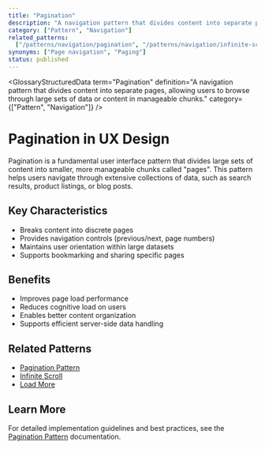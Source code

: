 ```yaml
---
title: "Pagination"
description: "A navigation pattern that divides content into separate pages to improve usability and performance"
category: ["Pattern", "Navigation"]
related_patterns:
  ["/patterns/navigation/pagination", "/patterns/navigation/infinite-scroll"]
synonyms: ["Page navigation", "Paging"]
status: published
---
```



<GlossaryStructuredData
  term="Pagination"
  definition="A navigation pattern that divides content into separate pages, allowing users to browse through large sets of data or content in manageable chunks."
  category={["Pattern", "Navigation"]}
/>

# Pagination in UX Design

Pagination is a fundamental user interface pattern that divides large sets of content into smaller, more manageable chunks called "pages". This pattern helps users navigate through extensive collections of data, such as search results, product listings, or blog posts.

## Key Characteristics

- Breaks content into discrete pages
- Provides navigation controls (previous/next, page numbers)
- Maintains user orientation within large datasets
- Supports bookmarking and sharing specific pages

## Benefits

- Improves page load performance
- Reduces cognitive load on users
- Enables better content organization
- Supports efficient server-side data handling

## Related Patterns

- [Pagination Pattern](/patterns/navigation/pagination)
- [Infinite Scroll](/patterns/navigation/infinite-scroll)
- [Load More](/patterns/navigation/load-more)

## Learn More

For detailed implementation guidelines and best practices, see the [Pagination Pattern](/patterns/navigation/pagination) documentation.
